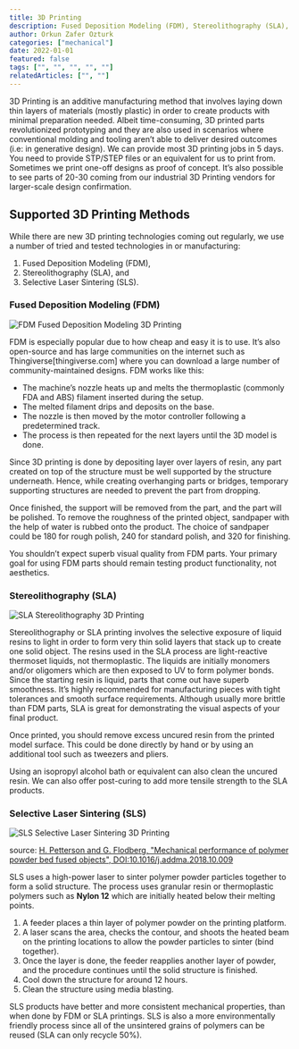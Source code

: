 ```yaml
---
title: 3D Printing
description: Fused Deposition Modeling (FDM), Stereolithography (SLA), and Selective Laser Sintering (SLS).
author: Orkun Zafer Ozturk
categories: ["mechanical"]
date: 2022-01-01
featured: false
tags: ["", "", "", "", ""]
relatedArticles: ["", ""]
---
```


3D Printing is an additive manufacturing method that involves laying down thin layers of materials (mostly plastic) in order to create products with minimal preparation needed. Albeit time-consuming, 3D printed parts revolutionized prototyping and they are also used in scenarios where conventional molding and tooling aren’t able to deliver desired outcomes (i.e: in generative design). We can provide most 3D printing jobs in 5 days. You need to provide STP/STEP files or an equivalent for us to print from. Sometimes we print one-off designs as proof of concept. It’s also possible to see parts of 20-30 coming from our industrial 3D Printing vendors for larger-scale design confirmation.
## Supported 3D Printing Methods

While there are new 3D printing technologies coming out regularly, we use a number of tried and tested technologies in or manufacturing:
1. Fused Deposition Modeling (FDM),
2. Stereolithography (SLA), and
3. Selective Laser Sintering (SLS).
### Fused Deposition Modeling (FDM) 

![FDM Fused Deposition Modeling 3D Printing](/images/3d-printing-fdm.png) 

FDM is especially popular due to how cheap and easy it is to use. It’s also open-source and has large communities on the internet such as Thingiverse[thingiverse.com] where you can download a large number of community-maintained designs. FDM works like this:
- The machine’s nozzle heats up and melts the thermoplastic (commonly FDA and ABS) filament inserted during the setup. 
- The melted filament drips and deposits on the base.
- The nozzle is then moved by the motor controller following a predetermined track. 
- The process is then repeated for the next layers until the 3D model is done.   

Since 3D printing is done by depositing layer over layers of resin, any part created on top of the structure must be well supported by the structure underneath. Hence, while creating overhanging parts or bridges, temporary supporting structures are needed to prevent the part from dropping.  

Once finished, the support will be removed from the part, and the part will be polished. To remove the roughness of the printed object, sandpaper with the help of water is rubbed onto the product. The choice of sandpaper could be 180 for rough polish, 240 for standard polish, and 320 for finishing.  

You shouldn’t expect superb visual quality from FDM parts. Your primary goal for using FDM parts should remain testing product functionality, not aesthetics.   

### Stereolithography (SLA)

![SLA Stereolithography 3D Printing](/images/3d-printing-sla.png)

Stereolithography or SLA printing involves the selective exposure of liquid resins to light in order to form very thin solid layers that stack up to create one solid object. The resins used in the SLA process are light-reactive thermoset liquids, not thermoplastic. The liquids are initially monomers and/or oligomers which are then exposed to UV to form polymer bonds. Since the starting resin is liquid, parts that come out have superb smoothness. It’s highly recommended for manufacturing pieces with tight tolerances and smooth surface requirements.  Although usually more brittle than FDM parts, SLA is great for demonstrating the visual aspects of your final product.  

Once printed, you should remove excess uncured resin from the printed model surface. This could be done directly by hand or by using an additional tool such as tweezers and pliers.  

Using an isopropyl alcohol bath or equivalent can also clean the uncured resin. We can also offer post-curing to add more tensile strength to the SLA products.  

### Selective Laser Sintering (SLS)

![SLS Selective Laser Sintering 3D Printing](/images/3d-printing-SLS.png)

source:   [H. Petterson and G. Flodberg, "Mechanical performance of polymer powder bed fused objects", DOI:10.1016/j.addma.2018.10.009](https://www.researchgate.net/publication/328604028_Mechanical_performance_of_polymer_powder_bed_fused_objects_-_FEM_simulation_and_verification)


SLS uses a high-power laser to sinter polymer powder particles together to form a solid structure. The process uses granular resin or thermoplastic polymers such as **Nylon 12** which are initially heated below their melting points.   

1. A feeder places a thin layer of polymer powder on the printing platform.
2. A laser scans the area, checks the contour, and shoots the heated beam on the printing locations to allow the powder particles to sinter (bind together).
3. Once the layer is done, the feeder reapplies another layer of powder, and the procedure continues until the solid structure is finished. 
4. Cool down the structure for around 12 hours.
5. Clean the structure using media blasting.  

SLS products have better and more consistent mechanical properties, than when done by FDM or SLA printings. SLS is also a more environmentally friendly process since all of the unsintered grains of polymers can be reused (SLA can only recycle 50%). 

